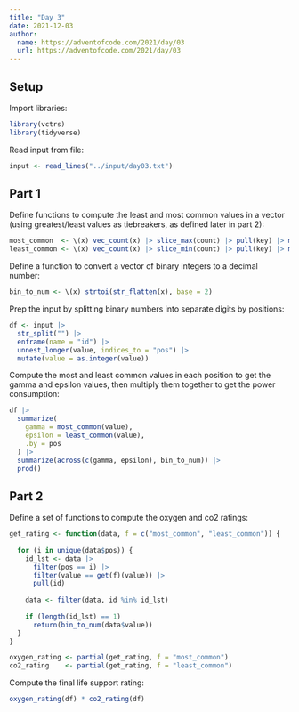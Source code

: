 ```yaml
---
title: "Day 3"
date: 2021-12-03
author:
  name: https://adventofcode.com/2021/day/03
  url: https://adventofcode.com/2021/day/03
---
```


## Setup

Import libraries:

```r

library(vctrs)
library(tidyverse)

```

Read input from file:

```r

input <- read_lines("../input/day03.txt")

```


## Part 1

Define functions to compute the least and most common values in a vector (using greatest/least values as tiebreakers, as defined later in part 2):

```r

most_common  <- \(x) vec_count(x) |> slice_max(count) |> pull(key) |> max()
least_common <- \(x) vec_count(x) |> slice_min(count) |> pull(key) |> min()

```

Define a function to convert a vector of binary integers to a decimal number:

```r

bin_to_num <- \(x) strtoi(str_flatten(x), base = 2)

```

Prep the input by splitting binary numbers into separate digits by positions:

```r

df <- input |> 
  str_split("") |> 
  enframe(name = "id") |> 
  unnest_longer(value, indices_to = "pos") |>   
  mutate(value = as.integer(value))

```

Compute the most and least common values in each position to get the gamma and epsilon values, then multiply them together to get the power consumption:

```r

df |> 
  summarize(
    gamma = most_common(value), 
    epsilon = least_common(value), 
    .by = pos
  ) |> 
  summarize(across(c(gamma, epsilon), bin_to_num)) |> 
  prod()

```

## Part 2

Define a set of functions to compute the oxygen and co2 ratings:

```r

get_rating <- function(data, f = c("most_common", "least_common")) {
  
  for (i in unique(data$pos)) {
    id_lst <- data |> 
      filter(pos == i) |> 
      filter(value == get(f)(value)) |> 
      pull(id)
    
    data <- filter(data, id %in% id_lst)
    
    if (length(id_lst) == 1)
      return(bin_to_num(data$value))
  }
}

oxygen_rating <- partial(get_rating, f = "most_common")
co2_rating    <- partial(get_rating, f = "least_common")

```

Compute the final life support rating:

```r

oxygen_rating(df) * co2_rating(df)

```


